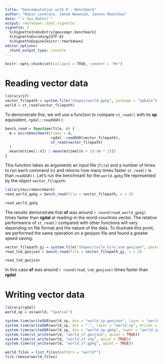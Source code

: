 ```yaml
---
title: "Geocomputation with R - Benchmark"
author: "Robin Lovelace, Jakub Nowosad, Jannes Muenchow"
date: "`r Sys.Date()`"
output: rmarkdown::html_vignette
vignette: >
  %\VignetteIndexEntry{geocompr-benchmark}
  %\VignetteEncoding{UTF-8}
  %\VignetteEngine{knitr::rmarkdown}
editor_options: 
  chunk_output_type: console
---
```


```r
knitr::opts_chunk$set(collapse = TRUE, comment = "#>")
```

# Reading vector data

```r
library(sf)
vector_filepath = system.file("shapes/world.gpkg", package = "spData")
world = st_read(vector_filepath)
```

To demonstrate this, we will use a function to compare `st_read()` with its **sp** equivalent, `rgdal::readOGR()`:

```r
bench_read = function(file, n) {
  m = microbenchmark(times = n,
                     rgdal::readOGR(vector_filepath),
                     st_read(vector_filepath)
  )
  mean(m$time[1:n]) / mean(m$time[(n + 1):(n * 2)])
}
```

This function takes as arguments an input file (`file`) and a number of times to run each command (`n`) and returns how many times faster `st_read()` is than `readOGR()`.
Let's run the benchmark for the `world.gpkg` file represented by the object `vector_filepath`:

```r
library(microbenchmark)
read_world_gpkg = bench_read(file = vector_filepath, n = 5)
```

```r
read_world_gpkg
```

The results demonstrate that **sf** was around `r round(read_world_gpkg)` times faster than **rgdal** at reading-in the world countries vector.
The relative performance of `st_read()` compared with other functions will vary depending on file format and the nature of the data.
To illustrate this point, we performed the same operation on a geojson file and found a greater speed saving:

```r
vector_filepath_gj = system.file("shapes/cycle_hire_osm.geojson", package = "spData")
read_lnd_geojson = bench_read(file = vector_filepath_gj, n = 5)
```

```r
read_lnd_geojson
```

In this case **sf** was around `r round(read_lnd_geojson)` times faster than **rgdal**.

# Writing vector data

```r
library(rgdal)
world_sp = as(world, "Spatial")
```


```r
system.time(writeOGR(world_sp, dsn = "world_sp.geojson", layer = "world_sp.geojson", driver = "GeoJSON"))
system.time(writeOGR(world_sp, dsn = ".", layer = "world_sp", driver = "ESRI Shapefile")) 
system.time(writeOGR(world_sp, dsn = "world_sp.gpkg", layer = "world_sp.gpkg", driver = "GPKG"))
system.time(st_write(world, "world_sf.geojson", quiet = TRUE))
system.time(st_write(world, "world_sf.shp", quiet = TRUE)) 
system.time(st_write(world, "world_sf.gpkg", quiet = TRUE))
```

```r
world_files = list.files(pattern = "world*")
file.remove(world_files)
```
